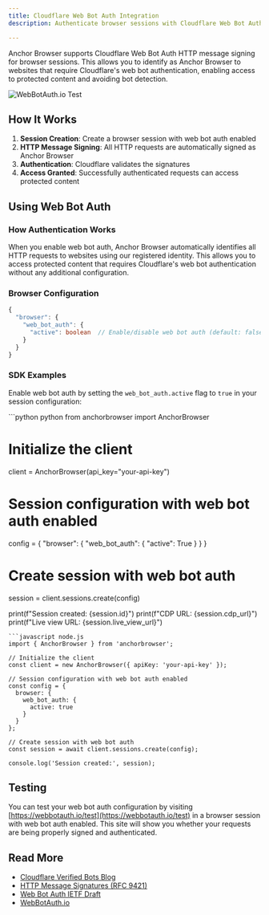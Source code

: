 ```yaml
---
title: Cloudflare Web Bot Auth Integration
description: Authenticate browser sessions with Cloudflare Web Bot Auth

---
```


Anchor Browser supports Cloudflare Web Bot Auth HTTP message signing for browser sessions. This allows you to identify as Anchor Browser to websites that require Cloudflare's web bot authentication, enabling access to protected content and avoiding bot detection.

![WebBotAuth.io Test](/images/cloudflare-web-bot-auth.png)

## How It Works

1. **Session Creation**: Create a browser session with web bot auth enabled
2. **HTTP Message Signing**: All HTTP requests are automatically signed as Anchor Browser
3. **Authentication**: Cloudflare validates the signatures
4. **Access Granted**: Successfully authenticated requests can access protected content

## Using Web Bot Auth

### How Authentication Works

When you enable web bot auth, Anchor Browser automatically identifies all HTTP requests to websites using our registered identity. This allows you to access protected content that requires Cloudflare's web bot authentication without any additional configuration.

### Browser Configuration

```typescript
{
  "browser": {
    "web_bot_auth": {
      "active": boolean  // Enable/disable web bot auth (default: false)
    }
  }
}
```

### SDK Examples

Enable web bot auth by setting the `web_bot_auth.active` flag to `true` in your session configuration:

<CodeGroup>
```python python
from anchorbrowser import AnchorBrowser

# Initialize the client
client = AnchorBrowser(api_key="your-api-key")

# Session configuration with web bot auth enabled
config = {
  "browser": {
    "web_bot_auth": {
      "active": True
    }
  }
}

# Create session with web bot auth
session = client.sessions.create(config)

print(f"Session created: {session.id}")
print(f"CDP URL: {session.cdp_url}")
print(f"Live view URL: {session.live_view_url}")
```
```javascript node.js
import { AnchorBrowser } from 'anchorbrowser';

// Initialize the client
const client = new AnchorBrowser({ apiKey: 'your-api-key' });

// Session configuration with web bot auth enabled
const config = {
  browser: {
    web_bot_auth: {
      active: true
    }
  }
};

// Create session with web bot auth
const session = await client.sessions.create(config);

console.log('Session created:', session);
```
</CodeGroup>

## Testing

You can test your web bot auth configuration by visiting [https://webbotauth.io/test](https://webbotauth.io/test) in a browser session with web bot auth enabled. This site will show you whether your requests are being properly signed and authenticated.

## Read More

- [Cloudflare Verified Bots Blog](https://blog.cloudflare.com/verified-bots-with-cryptography/)
- [HTTP Message Signatures (RFC 9421)](https://datatracker.ietf.org/doc/html/rfc9421)
- [Web Bot Auth IETF Draft](https://datatracker.ietf.org/doc/html/draft-meunier-web-bot-auth-architecture)
- [WebBotAuth.io](https://webbotauth.io)